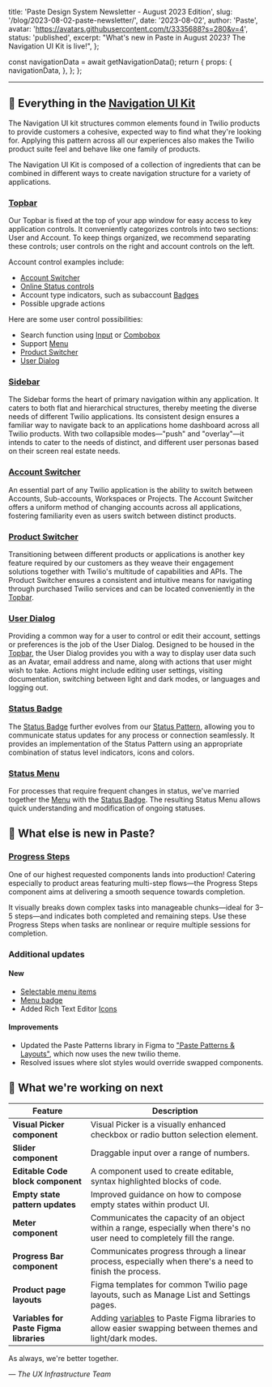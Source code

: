   title: 'Paste Design System Newsletter - August 2023 Edition',
  slug: '/blog/2023-08-02-paste-newsletter/',
  date: '2023-08-02',
  author: 'Paste',
  avatar: 'https://avatars.githubusercontent.com/t/3335688?s=280&v=4',
  status: 'published',
  excerpt: "What's new in Paste in August 2023? The Navigation UI Kit is live!",
};





  const navigationData = await getNavigationData();
  return {
    props: {
      navigationData,
    },
  };
};

<ArticleHeader
  title={meta.title}
  description={meta.description}
  date={meta.date}
  machineDate={meta.date}
  author={meta.author}
  avatar={meta.avatar}
/>

---

<contentwrapper>

<PageAside data={mdxHeadings} hideFeedback />

<ArticleContent>

## 📣 Everything in the [Navigation UI Kit](/patterns/navigation)

The Navigation UI kit structures common elements found in Twilio products to provide customers a cohesive, expected way to find what they're looking for. Applying this pattern across all our experiences also makes the Twilio product suite feel and behave like one family of products.

The Navigation UI Kit is composed of a collection of ingredients that can be combined in different ways to create navigation structure for a variety of applications.

<ResponsiveImage src={NavUIKitImage} alt="Preview of the Navigation UI Kit components" />

### [Topbar](/components/topbar)

<ResponsiveImage src={TopbarIngredientsImage} alt="Topbar Ingredients" />

<ResponsiveImage src={TopbarImage} alt="Preview of the Topbar component" />

Our Topbar is fixed at the top of your app window for easy access to key application controls. It conveniently categorizes controls into two sections: User and Account. To keep things organized, we recommend separating these controls; user controls on the right and account controls on the left.

Account control examples include:

- [Account Switcher](/components/account-switcher)
- [Online Status controls](/components/status-menu)
- Account type indicators, such as subaccount [Badges](/components/badge)
- Possible upgrade actions

Here are some user control possibilities:

- Search function using [Input](/components/input) or [Combobox](/components/combobox)
- Support [Menu](/components/menu)
- [Product Switcher](/components/product-switcher)
- [User Dialog](/components/user-dialog)

### [Sidebar](/components/sidebar)

<Box display="flex">
  <ResponsiveImage src={SidebarIngredientsImage} alt="Preview of the Navigation UI Kit components" />
  <ResponsiveImage src={SidebarImage} alt="Preview of the Navigation UI Kit components" />
</Box>

The Sidebar forms the heart of primary navigation within any application. It caters to both flat and hierarchical structures, thereby meeting the diverse needs of different Twilio applications. Its consistent design ensures a familiar way to navigate back to an applications home dashboard across all Twilio products. With two collapsible modes—"push" and "overlay"—it intends to cater to the needs of distinct, and different user personas based on their screen real estate needs.

### [Account Switcher](/components/account-switcher)

<Box maxWidth="400px">
  <ResponsiveImage src={AccountSwitcherImage} alt="Preview of the Navigation UI Kit components" />
</Box>

An essential part of any Twilio application is the ability to switch between Accounts, Sub-accounts, Workspaces or Projects. The Account Switcher offers a uniform method of changing accounts across all applications, fostering familiarity even as users switch between distinct products.

### [Product Switcher](/components/product-switcher)

<Box maxWidth="400px">
  <ResponsiveImage src={ProductSwitcherImage} alt="Preview of the Navigation UI Kit components" />
</Box>

Transitioning between different products or applications is another key feature required by our customers as they weave their engagement solutions together with Twilio's multitude of capabilities and APIs. The Product Switcher ensures a consistent and intuitive means for navigating through purchased Twilio services and can be located conveniently in the [Topbar](/components/topbar).

### [User Dialog](/components/user-dialog)

<Box maxWidth="400px">
  <ResponsiveImage src={UserDialogImage} alt="Preview of the Navigation UI Kit components" />
</Box>

Providing a common way for a user to control or edit their account, settings or preferences is the job of the User Dialog. Designed to be housed in the [Topbar](/components/topbar), the User Dialog provides you with a way to display user data such as an Avatar, email address and name, along with actions that user might wish to take. Actions might include editing user settings, visiting documentation, switching between light and dark modes, or languages and logging out.

### [Status Badge](/components/status-badge)

<ResponsiveImage src={StatusBadgeImage} alt="Preview of the Navigation UI Kit components" />

The [Status Badge](/components/status-badge) further evolves from our [Status Pattern](/pattern/status), allowing you to communicate status updates for any process or connection seamlessly. It provides an implementation of the Status Pattern using an appropriate combination of status level indicators, icons and colors.

### [Status Menu](/components/status-menu)

<Box maxWidth="400px">
  <ResponsiveImage src={StatusMenuImage} alt="Preview of the Navigation UI Kit components" />
</Box>

For processes that require frequent changes in status, we've married together the [Menu](/components/menu) with the [Status Badge](/components/status-badge). The resulting Status Menu allows quick understanding and modification of ongoing statuses.

## 📣 What else is new in Paste?

### [Progress Steps](/components/progress-steps)

<ResponsiveImage src={ProgressStepsImage} alt="Preview of the Navigation UI Kit components" />

One of our highest requested components lands into production! Catering especially to product areas featuring multi-step flows—the Progress Steps component aims at delivering a smooth sequence towards completion.

It visually breaks down complex tasks into manageable chunks—ideal for 3–5 steps—and indicates both completed and remaining steps. Use these Progress Steps when tasks are nonlinear or require multiple sessions for completion.

### Additional updates

#### New

- [Selectable menu items](/components/menu#selectable-menu-items)
- [Menu badge](/components/menu#menu-badge)
- Added Rich Text Editor [Icons](/components/icons)

#### Improvements

- Updated the Paste Patterns library in Figma to ["Paste Patterns & Layouts"](https://www.figma.com/file/S4z0Kqjb9AYosnkRQldLte/Paste-Patterns-%26-Layouts?type=design&node-id=367%3A27339&mode=design&t=t0tpwajosYvlkUh5-1), which now uses the new twilio theme.
- Resolved issues where slot styles would override swapped components.

<Box marginBottom="space120" />

## 👀 What we're working on next

| Feature                                 | Description                                                                                                                                                                                    |
| --------------------------------------- | ---------------------------------------------------------------------------------------------------------------------------------------------------------------------------------------------- |
| **Visual Picker component**             | Visual Picker is a visually enhanced checkbox or radio button selection element.                                                                                                               |
| **Slider component**                    | Draggable input over a range of numbers.                                                                                                                                                       |
| **Editable Code block component**       | A component used to create editable, syntax highlighted blocks of code.                                                                                                                        |
| **Empty state pattern updates**         | Improved guidance on how to compose empty states within product UI.                                                                                                                            |
| **Meter component**                     | Communicates the capacity of an object within a range, especially when there's no user need to completely fill the range.                                                                      |
| **Progress Bar component**              | Communicates progress through a linear process, especially when there's a need to finish the process.                                                                                          |
| **Product page layouts**                | Figma templates for common Twilio page layouts, such as Manage List and Settings pages.                                                                                                        |
| **Variables for Paste Figma libraries** | Adding [variables](https://help.figma.com/hc/en-us/articles/15339657135383-Guide-to-variables-in-Figma) to Paste Figma libraries to allow easier swapping between themes and light/dark modes. |

<Box marginBottom="space120" />

As always, we're better together.

<em>— The UX Infrastructure Team</em>

</ArticleContent>

</contentwrapper>
